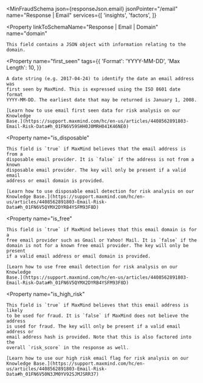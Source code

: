 
<MinFraudSchema
  json={responseJson.email}
  jsonPointer="/email"
  name="Response | Email"
  services={[
    'insights',
    'factors',
  ]}
>
  <Property
    linkToSchemaName="Response | Email | Domain"
    name="domain"
  >
    This field contains a JSON object with information relating to the domain.
  </Property>

  <Property
    name="first_seen"
    tags={{
      'Format': 'YYYY-MM-DD',
      'Max Length': 10,
    }}
  >
    A date string (e.g. 2017-04-24) to identify the date an email address was
    first seen by MaxMind. This is expressed using the ISO 8601 date format
    YYYY-MM-DD. The earliest date that may be returned is January 1, 2008.

    [Learn how to use email first seen data for risk analysis on our Knowledge
    Base.](https://support.maxmind.com/hc/en-us/articles/4408562891803-Email-Risk-Data#h_01FN6V59SHH0J0MRH041K46NE0)
  </Property>

  <Property
    name="is_disposable"
  >
    This field is `true` if MaxMind believes that the email address is from a
    disposable email provider. It is `false` if the address is not from a known
    disposable email provider. The key will only be present if a valid email
    address or email domain is provided.

    [Learn how to use disposable email detection for risk analysis on our
    Knowledge Base.](https://support.maxmind.com/hc/en-us/articles/4408562891803-Email-Risk-Data#h_01FN6V5QYMX2DYRB4YSFM93F8D)
  </Property>

  <Property
    name="is_free"
  >
    This field is `true` if MaxMind believes that this email domain is for a
    free email provider such as Gmail or Yahoo! Mail. It is `false` if the
    domain is not for a known free email provider. The key will only be present
    if a valid email address or email domain is provided.

    [Learn how to use free email detection for risk analysis on our Knowledge
    Base.](https://support.maxmind.com/hc/en-us/articles/4408562891803-Email-Risk-Data#h_01FN6V5QYMX2DYRB4YSFM93F8D)
  </Property>

  <Property
    name="is_high_risk"
  >
    This field is `true` if MaxMind believes that this email address is likely
    to be used for fraud. It is `false` if MaxMind does not believe the address
    is used for fraud. The key will only be present if a valid email address or
    email address hash is provided. Note that this is also factored into the
    overall `risk_score` in the response as well.

    [Learn how to use our high risk email flag for risk analysis on our
    Knowledge Base.](https://support.maxmind.com/hc/en-us/articles/4408562891803-Email-Risk-Data#h_01FN6V50N3JM0YV92SJMJSRR37)
  </Property>
</MinFraudSchema>

